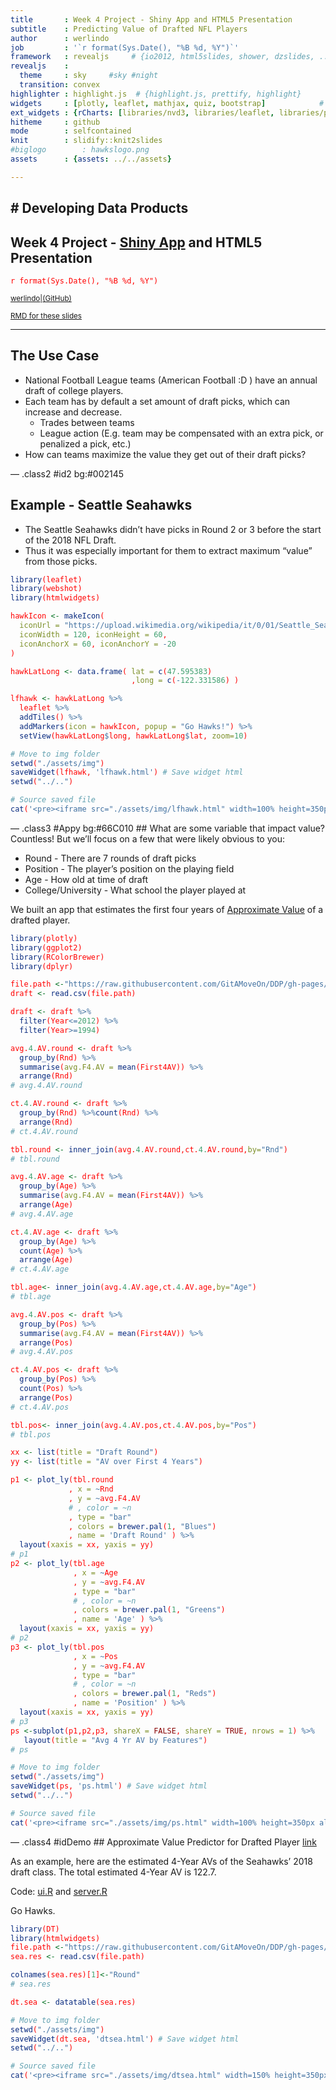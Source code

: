 ---
title       : Week 4 Project - Shiny App and HTML5 Presentation
subtitle    : Predicting Value of Drafted NFL Players
author      : werlindo
job         : '`r format(Sys.Date(), "%B %d, %Y")`'
framework   : revealjs     # {io2012, html5slides, shower, dzslides, ...}
revealjs    :
  theme     : sky     #sky #night
  transition: convex
highlighter : highlight.js  # {highlight.js, prettify, highlight}
widgets     : [plotly, leaflet, mathjax, quiz, bootstrap]            # {mathjax, quiz, bootstrap}
ext_widgets : {rCharts: [libraries/nvd3, libraries/leaflet, libraries/plotly]}
hitheme     : github
mode        : selfcontained
knit        : slidify::knit2slides
#biglogo        : hawkslogo.png
assets      : {assets: ../../assets}

--- 
<link href="https://fonts.googleapis.com/css?family=Noto+Serif|Source+Sans+Pro" rel="stylesheet">

<!-- font-family: 'Noto Serif', cursive; -->
<!-- font-family: 'Roboto Condensed', sans-serif; -->

<style>
.reveal {
  font-family: "Source Sans Pro", sans-serif;
  font-size: 40px;
  font-weight: normal;
  color: #545454; }
  
.reveal h1 {
    font-size: 1.5em;
    // color: #0000b3;
    padding-bottom: 10px;
    font-family: 'Noto Serif', serif;
    line-height: 10px;
}

.reveal h2 {
    font-size: 1em;
    //color: #fff7e6;
    padding-bottom: 10px;
    font-family: 'Noto Serif', serif;
}

.reveal h3 {
    font-size: .75em;
    //color: #69BE28;
    padding-bottom: 10px;
    font-family: "Source Sans Pro", sans-serif;
}

.reveal p, .reveal em {
    padding-bottom: 10px;
    width: 960px;
    font-family: 'Source Sans Pro', cursive;
}

.reveal p {
    font-size: .8em;
}

.reveal small {
    width: 500px;
}

.reveal ul {
  list-style-type: disc; 
    font-size: .8em;
}

.reveal .slides {
    text-align: left;
}

.reveal .roll {
    vertical-align: text-bottom;
}

code {
    color: red;
}

.reveal pre code { 
     height: 250px;
}


#left {
  left:-8.33%;
  text-align: left;
  float: left;
  width:50%;
  z-index:-10;
}

#right {
  left:31.25%;
  top: 75px;
  float: right;
  text-align: right;
  z-index:-10;
  width:50%;
}


</style>


# Developing Data Products
---------------------

## Week 4 Project - [Shiny App](https://gitamoveon.shinyapps.io/Project_Draft_AV/) and HTML5 Presentation  
`r format(Sys.Date(), "%B %d, %Y")`

<small>
[werlindo](https://www.linkedin.com/in/werlindo/)|[(GitHub)](https://github.com/gitamoveon)  

[RMD for these slides](https://github.com/GitAMoveOn/DDP/blob/gh-pages/slides/index.Rmd)
</small>

---  

## The Use Case

- National Football League teams (American Football :D ) have an annual draft of college players.
- Each team has by default a set amount of draft picks, which can increase and decrease.  
    - Trades between teams
    - League action (E.g. team may be compensated with an extra pick, or penalized a pick, etc.)
- How can teams maximize the value they get out of their draft picks?

--- .class2 #id2 bg:#002145

## Example - Seattle Seahawks

- The Seattle Seahawks didn't have picks in Round 2 or 3 before the start of the 2018 NFL Draft. 
- Thus it was especially important for them to extract maximum "value" from those picks.

```{r, echo=FALSE,warning=FALSE, results='asis'}
library(leaflet)
library(webshot)
library(htmlwidgets)

hawkIcon <- makeIcon(
  iconUrl = "https://upload.wikimedia.org/wikipedia/it/0/01/Seattle_Seahawks_Logo_2012.png",
  iconWidth = 120, iconHeight = 60,
  iconAnchorX = 60, iconAnchorY = -20
)

hawkLatLong <- data.frame( lat = c(47.595383)
                           ,long = c(-122.331586) )

lfhawk <- hawkLatLong %>%
  leaflet %>%
  addTiles() %>%
  addMarkers(icon = hawkIcon, popup = "Go Hawks!") %>%
  setView(hawkLatLong$long, hawkLatLong$lat, zoom=10)

# Move to img folder
setwd("./assets/img")
saveWidget(lfhawk, 'lfhawk.html') # Save widget html
setwd("../..")

# Source saved file
cat('<pre><iframe src="./assets/img/lfhawk.html" width=100% height=350px allowtransparency="true"> </iframe></pre>')
```

--- .class3 #Appy bg:#66C010
## What are some variable that impact value?
Countless! But we'll focus on a few that were likely obvious to you:

- Round - There are 7 rounds of draft picks
- Position - The player's position on the playing field
- Age - How old at time of draft
- College/University - What school the player played at

We built an app that estimates the first four years of [Approximate Value](https://www.pro-football-reference.com/blog/index37a8.html) of a drafted player. 

```{r, echo=FALSE, warning=FALSE, message=FALSE, eval=TRUE, results="asis"}
library(plotly)
library(ggplot2)
library(RColorBrewer)
library(dplyr)

file.path <-"https://raw.githubusercontent.com/GitAMoveOn/DDP/gh-pages/nfl_draft.csv"
draft <- read.csv(file.path)

draft <- draft %>%
  filter(Year<=2012) %>%
  filter(Year>=1994)

avg.4.AV.round <- draft %>%
  group_by(Rnd) %>%
  summarise(avg.F4.AV = mean(First4AV)) %>%
  arrange(Rnd)
# avg.4.AV.round

ct.4.AV.round <- draft %>%
  group_by(Rnd) %>%count(Rnd) %>%
  arrange(Rnd)
# ct.4.AV.round

tbl.round <- inner_join(avg.4.AV.round,ct.4.AV.round,by="Rnd")
# tbl.round

avg.4.AV.age <- draft %>%
  group_by(Age) %>%
  summarise(avg.F4.AV = mean(First4AV)) %>%
  arrange(Age)
# avg.4.AV.age

ct.4.AV.age <- draft %>%
  group_by(Age) %>%
  count(Age) %>%
  arrange(Age)
# ct.4.AV.age

tbl.age<- inner_join(avg.4.AV.age,ct.4.AV.age,by="Age")
# tbl.age

avg.4.AV.pos <- draft %>%
  group_by(Pos) %>%
  summarise(avg.F4.AV = mean(First4AV)) %>%
  arrange(Pos)
# avg.4.AV.pos

ct.4.AV.pos <- draft %>%
  group_by(Pos) %>%
  count(Pos) %>%
  arrange(Pos)
# ct.4.AV.pos

tbl.pos<- inner_join(avg.4.AV.pos,ct.4.AV.pos,by="Pos")
# tbl.pos

xx <- list(title = "Draft Round")
yy <- list(title = "AV over First 4 Years")

p1 <- plot_ly(tbl.round
             , x = ~Rnd
             , y = ~avg.F4.AV
             # , color = ~n
             , type = "bar"
             , colors = brewer.pal(1, "Blues")
             , name = 'Draft Round' ) %>%
  layout(xaxis = xx, yaxis = yy) 
# p1
p2 <- plot_ly(tbl.age
              , x = ~Age
              , y = ~avg.F4.AV
              , type = "bar"
              # , color = ~n
              , colors = brewer.pal(1, "Greens")
              , name = 'Age' ) %>%
  layout(xaxis = xx, yaxis = yy) 
# p2
p3 <- plot_ly(tbl.pos
              , x = ~Pos
              , y = ~avg.F4.AV
              , type = "bar"
              # , color = ~n
              , colors = brewer.pal(1, "Reds")
              , name = 'Position' ) %>%
  layout(xaxis = xx, yaxis = yy) 
# p3
ps <-subplot(p1,p2,p3, shareX = FALSE, shareY = TRUE, nrows = 1) %>%
   layout(title = "Avg 4 Yr AV by Features")
# ps

# Move to img folder
setwd("./assets/img")
saveWidget(ps, 'ps.html') # Save widget html
setwd("../..")

# Source saved file
cat('<pre><iframe src="./assets/img/ps.html" width=100% height=350px allowtransparency="true"> </iframe></pre>')

```


<div id="right">

</div>


--- .class4 #idDemo
## Approximate Value Predictor for Drafted Player
[link](https://gitamoveon.shinyapps.io/Project_Draft_AV/)

As an example, here are the estimated 4-Year AVs of the Seahawks' 2018 draft class. The total estimated 4-Year AV is 122.7.

Code: [ui.R](https://raw.githubusercontent.com/GitAMoveOn/DDP/gh-pages/app/ui.R) and [server.R](https://raw.githubusercontent.com/GitAMoveOn/DDP/gh-pages/app/server.R)

Go Hawks.

```{r, echo=FALSE, warning=FALSE, message=FALSE, eval=TRUE, results="asis"}
library(DT)
library(htmlwidgets)
file.path <-"https://raw.githubusercontent.com/GitAMoveOn/DDP/gh-pages/seahawks_results.csv"
sea.res <- read.csv(file.path)

colnames(sea.res)[1]<-"Round"
# sea.res

dt.sea <- datatable(sea.res)

# Move to img folder
setwd("./assets/img")
saveWidget(dt.sea, 'dtsea.html') # Save widget html
setwd("../..")

# Source saved file
cat('<pre><iframe src="./assets/img/dtsea.html" width=150% height=350px allowtransparency="true"> </iframe></pre>')
```
